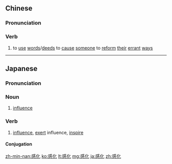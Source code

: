 ==Chinese==
{{zh-forms}}

===Pronunciation===
{{zh-pron
|m=gǎnhuà
|c=gam2 faa3
|h=pfs=kám-fa
|mn=kám-hòa
|cat=v
}}

===Verb===
{{zh-verb}}

# {{lb|zh|Advanced Mandarin}} to [[use]] [[word]]s/[[deed]]s to [[cause]] [[someone]] to [[reform]] [[their]] [[errant]] [[way]]s

----

==Japanese==
{{ja-kanjitab|かん|か|yomi=on}}

===Pronunciation===
{{ja-pron|かんか|y=o}}

===Noun===
{{ja-noun|かんか}}

# [[influence]]

===Verb===
{{ja-verb-suru|tr=trans|かんか}}

# [[influence]], [[exert]] influence, [[inspire]]

====Conjugation====
{{ja-suru|かんか}}

[[zh-min-nan:感化]]
[[ko:感化]]
[[lt:感化]]
[[mg:感化]]
[[ja:感化]]
[[zh:感化]]
